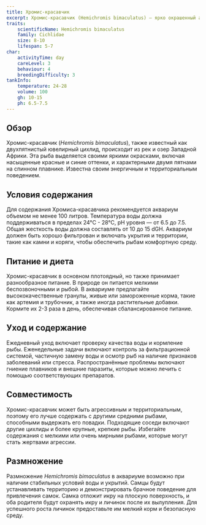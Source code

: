 ```yaml
---
title: Хромис-красавчик
excerpt: Хромис-красавчик (Hemichromis bimaculatus) — ярко окрашенный африканский цихлид, известный своими впечатляющими цветами и агрессивным поведением.
traits:
    scientificName: Hemichromis bimaculatus
    family: Cichlidae
    size: 8-10
    lifespan: 5-7
char:
    activityTime: day
    careLevel: 3
    behaviour: 4
    breedingDifficulty: 3
tankInfo:
    temperature: 24-28
    volume: 100
    gh: 10-15
    ph: 6.5-7.5
---
```


## Обзор
Хромис-красавчик (*Hemichromis bimaculatus*), также известный как двухпятнистый ювелирный цихлид, происходит из рек и озер Западной Африки. Эта рыба выделяется своими яркими окрасками, включая насыщенные красные и синие оттенки, и характерными двумя пятнами на спинном плавнике. Известна своим энергичным и территориальным поведением.

## Условия содержания
Для содержания Хромиса-красавчика рекомендуется аквариум объемом не менее 100 литров. Температура воды должна поддерживаться в пределах 24°C - 28°C, pH уровня — от 6.5 до 7.5. Общая жесткость воды должна составлять от 10 до 15 dGH. Аквариум должен быть хорошо фильтрован и включать укрытия и территории, такие как камни и коряги, чтобы обеспечить рыбам комфортную среду.

## Питание и диета
Хромис-красавчик в основном плотоядный, но также принимает разнообразное питание. В природе он питается мелкими беспозвоночными и рыбой. В аквариуме предлагайте высококачественные гранулы, живые или замороженные корма, такие как артемия и трубочник, а также иногда растительные добавки. Кормите их 2-3 раза в день, обеспечивая сбалансированное питание.

## Уход и содержание
Ежедневный уход включает проверку качества воды и кормление рыбы. Еженедельные задачи включают контроль за фильтрационной системой, частичную замену воды и осмотр рыб на наличие признаков заболеваний или стресса. Распространённые проблемы включают гниение плавников и внешние паразиты, которые можно лечить с помощью соответствующих препаратов.

## Совместимость
Хромис-красавчик может быть агрессивным и территориальным, поэтому его лучше содержать с другими средними рыбами, способными выдержать его повадки. Подходящие соседи включают другие цихлиды и более крупные, крепкие рыбы. Избегайте содержания с мелкими или очень мирными рыбами, которые могут стать жертвами агрессии.

## Размножение
Размножение *Hemichromis bimaculatus* в аквариуме возможно при наличии стабильных условий воды и укрытий. Самцы будут устанавливать территорию и демонстрировать брачное поведение для привлечения самок. Самка отложит икру на плоскую поверхность, и оба родителя будут охранять икру и личинок после их вылупления. Для успешного роста личинок предоставьте им мелкий корм и безопасную среду.